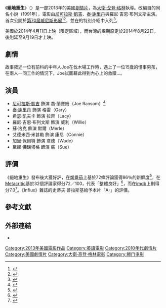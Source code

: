 {{noteTA
|G1=Movie
|G2=Show
|T=zh-tw:絕地重生 (2013年電影); zh-cn:乔 (电影);
}}
{{Distinguish|絕地再生}}
{{Infobox film
| name           = 絕地重生
| original_name  = {{lang|en|''Joe''}}
| image          = Joe (2013 film) poster.jpg
| image_size     = 
| caption        = 電影海報
| director       = [[大衛·戈登·格林|大衛·戈登·格林]]
| producer       = {{Plainlist|
* 大衛·戈登·格林
* Lisa Muskat
* Derrick Tseng
* {{link-en|克里斯托弗·伍​​德羅|Christopher Woodrow}}
|}}
| screenplay     = {{link-en|加里·霍金斯|Gary Hawkins}}
| based on       = {{based on|《絕地重生》|{{link-en|拉利·布朗|Larry Brown (author)}}}}
| starring       = {{Plainlist|
* [[尼可拉斯·凱吉|尼可拉斯·凱吉]]
* [[泰·謝里丹|泰·謝里丹]]
|}}
| music          = {{Plainlist|
* 傑夫·麥克伊爾萬
* 大衛·溫戈
|}}
| cinematography = {{link-en|提姆·奧爾|Tim Orr}}
| editing        = 科林·巴頓
| distributor    = {{link-en|Worldview Entertainment|Worldview Entertainment}}<br />[[獅門電影|獅門電影]]
| released       = {{Film date|2013|08|30|[[第70屆威尼斯影展|威尼斯]]|2014|04|11|美國}}
| runtime        = 117分鐘<!--Theatrical runtime: 117:04--><ref>{{cite web | url=http://www.bbfc.co.uk/releases/joe-film | title=''JOE'' (15) | work=[[Artificial_Eye|Artificial Eye]] | publisher=[[British_Board_of_Film_Classification|British Board of Film Classification]] | date=2014-05-16 | accessdate=2014-05-16}}</ref>
| country        = {{USA}}
| language       = 英語
| budget         = 400萬美元
| gross          = 236萬5467美元<ref>{{cite web |url=http://www.boxofficemojo.com/movies/?id=joe2014.htm |title=Joe (2014) |work=Box Office Mojo |accessdate=2014-04-17}}</ref>
| preceded_by    = 
| followed_by    = 
| cn_name        = 喬
| hk_name        = 喬與男孩
| tw_name        = 絕地重生
}}

《'''絕地重生'''》（{{lang-en|'''''Joe'''''}}）是一部2013年的美國[[劇情片|劇情片]]，為[[大衛·戈登·格林|大衛·戈登·格林]]執導。改編自{{link-en|拉利·布朗|Larry Brown (author)}}的同名小說（1991年），電影由[[尼可拉斯·凱吉|尼可拉斯·凱吉]]、[[泰·謝里丹|泰·謝里丹]]與羅尼·吉恩·布列文斯主演。首次公開於[[第70屆威尼斯影展|第70屆威尼斯影展]]<ref>{{cite web|url=http://www.labiennale.org/en/cinema/70th-festival/line-up/off-sel/venezia70/|title=Venezia 70|work=labiennale|accessdate=2013-07-25|deadurl=yes|archiveurl=https://web.archive.org/web/20150926172034/http://www.labiennale.org/en/cinema/70th-festival/line-up/off-sel/venezia70/|archivedate=2015年9月26日}}</ref><ref>{{Cite news|url=http://www.guardian.co.uk/film/2013/jul/25/venice-film-festival-2013-line-up/|title=Venice film festival 2013: the full line-up|work=The Guardian|accessdate=2013-07-25|location=London|date=2013-07-25}}</ref>，並在{{link-en|2013年多倫多國際電影節|2013 Toronto International Film Festival}}的特別介紹中入列<ref name="TIFF2013">{{cite news|url=http://www.guardian.co.uk/film/2013/jul/23/toronto-film-festival-lineup |title=Toronto film festival 2013: the full line-up |accessdate=2013-07-24|work=The Guardian|location=London|date=2013-07-23}}</ref>。

美國於2014年4月11日上映（限定區域），而台灣的檔期原定於2014年8月22日，後則延至9月19日才上映。

== 劇情 ==
故事敘述一位有前科的中年人Joe在伐木場工作時，遇上了一位15歲的懂事男孩，在兩人一同工作的情況下，Joe試圖藉此得到內心上的救贖...。

== 演員 ==
* [[尼可拉斯·凱吉|尼可拉斯·凱吉]] 飾演 喬·蘭賽姆（Joe Ransom）<ref>{{cite news | last =McClintock | first =Pamela | coauthors = | title =Toronto 2012: Nicolas Cage To Star In David Gordon Green’s ‘Joe’ | newspaper =Hollywood Reporter | location = | pages = | language = | publisher = | date =2012-09-07 | url =http://www.hollywoodreporter.com/news/nicolas-cage-joe-368730 | accessdate =2013-03-19 }}</ref>
* [[泰·謝里丹|泰·謝里丹]] 飾演 格雷（Gary）
* 希瑟·凱夫卡 飾演 拉齊（Lacy）
* 羅尼·吉恩·布列文斯 飾演 威利（Willie）
* 蘇·洛克 飾演 默爾（Merle）
* 艾德米西·米甚勒 飾演 康尼（Connie）
* 加里·保爾特 飾演 韋德（Wade）
* 黛娜·佛瑞塔格 飾演 蘇（Sue）

== 評價 ==
《絕地重生》發布後大獲好評，在[[爛番茄|爛番茄]]上基於72條評論獲得86％的新鮮度<ref>{{cite web|title=Joe (2013)|url=http://www.rottentomatoes.com/m/joe_2013/|work=[[Rotten_Tomatoes|Rotten Tomatoes]]|publisher=[[Flixster|Flixster]]|accessdate=2013-10-30}}</ref>，在[[Metacritic|Metacritic]]基於32個評論家得分72／100，代表「整體良好」<ref>{{cite web |url=http://www.metacritic.com/movie/joe |title=Joe |work=Metacritic |accessdate=2014-04-17}}</ref>，而在[[imdb|imdb]]上則得分7.0<ref>{{cite web |url=http://www.imdb.com/title/tt2382396/?ref_=fn_al_tt_2 |title=Joe |work=imdb |accessdate=2014-07-11}}</ref>。《Influx》雜誌的史蒂夫·普拉斯基給予本片「A-」的評價。

== 參考文獻 ==
{{Reflist}}

== 外部連結 ==
* {{IMDb title|2382396|Joe}}

{{David Gordon Green}}
{{DEFAULTSORT:Joe}}
[[Category:2013年美國電影作品|Category:2013年美國電影作品]]
[[Category:英語電影|Category:英語電影]]
[[Category:2010年代劇情片|Category:2010年代劇情片]]
[[Category:美國劇情片|Category:美國劇情片]]
[[Category:大衛·高登·格林電影|Category:大衛·高登·格林電影]]
[[Category:狮门电影|Category:狮门电影]]